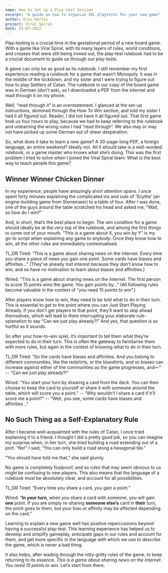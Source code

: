 ```yaml
---
name: How to Set Up a Play-test Session
excerpt: "A guide on how to organize IRL playtests for your new game"
author: Krys Martis
project: Viral Spiral
date: 15-07-2022
---
```


Play-testing is a crucial time in the gestational period of a new board game. With a game like Viral Spiral, with its many layers of rules, world conditions, and creases that were still being ironed out, the play-test rulebook had to be a crucial document to guide us through our play-tests.

A game can only be as good as its rulebook. I still remember my first experience reading a rulebook for a game that wasn’t Monopoly. It was in the middle of the lockdown, and my sister and I were trying to figure out how to play Settlers of Catan. The rulebook in our copy of the board game was in German (don’t ask), so I downloaded a PDF from the internet and read through it on my phone.

Well, “read through it” is an overstatement. I glanced at the set-up instructions, skimmed through the How To Win section, and told my sister I had it all figured out. Reader, I did not have it all figured out. That first game took us four hours to play, because we had to keep referring to the rulebook and unlearning the wrong rules I had “read through”. We also may or may not have picked up some German out of sheer desperation.

So, what does it take to learn a new game? A 30-page-long PDF, a foreign language, an entire weekend? Ideally not. All it should take is a well-worded rulebook, or a game master who knows what she’s doing. This was the first problem I tried to solve when I joined the Viral Spiral team: What is the best way to teach people this game?

## Winner Winner Chicken Dinner

In my experience, people have amazingly short attention spans. I once spent forty minutes explaining the complicated ins and outs of ‘Scythe’ (an engine-building game from Stonemaier) to a table of four. After I was done, one of the guys around the table scratched his head and asked me, “Wait, so how do I win?”

And, in short, that’s the best place to begin. The win condition for a game should ideally be at the very top of the rulebook, and among the first things to come out of your mouth. “This is a game about X, you win by Y” is my go-to script when explaining any game to anybody. Once they know how to win, all the other rules are immediately contextualised.

TL;DR
Tired: “This is a game about sharing news on the internet. Every time you share a piece of news you gain one point. Some cards have biases and affinities…” (They’ve already lost interest because they don’t know how to win, and so have no motivation to learn about biases and affinities.)

Wired: “This is a game about sharing news on the internet. The first person to score 15 points wins the game. You gain points by…” (All following rules become valuable in the context of “you need 15 points to win”.)

After players know how to win, they need to be told what to do in their turn. This is essential to get to the point where you can Just Start Playing Already. If you don’t get players to that point, they’ll want to skip ahead themselves, which will lead to them interrupting your elaborate rule-splanation to say “Can we just play already?!” And yes, that question is as hurtful as it sounds.

So after your how-to-win spiel, it’s important to tell them what they’re expected to do in their turn. This is often the gateway to familiarise them with more rules, but again in the context of knowing what to do in their turn.

TL;DR
Tired: “So the cards have biases and affinities. And you belong to different communities, like the redshirts, or the blueshirts, and so biases can increase against either of the communities as the game progresses, and—” -- “Can we just play already?!”

Wired: “You start your turn by drawing a card from the deck. You can then choose to keep the card to yourself or share it with someone around the table, which will score you a point.” -- “Why wouldn’t I share a card if it’ll score me a point?” -- “Well, you see, some cards have biases and affinities…”

## No Such Thing as a Self-Explanatory Rule

After I became well-acquainted with the rules of Catan, I once tried explaining it to a friend. I thought I did a pretty good job, so you can imagine my surprise when, in her turn, she tried building a road extending out of a port. “No!” I said, “You can only build a road along a hexagonal tile.”

“You should have told me that,” she said glumly.

No game is completely foolproof, and so rules that may seem obvious to us might be confusing to new players. This also means that the language of a rulebook must be absolutely clear, and account for all possibilities.

TL;DR
Tired: “Every time you share a card, you gain a point.”

Wired: “**In your turn**, when you share a card with someone, you will gain **one** point. If you are simply re-sharing **someone else’s** card in **their** turn, the point goes to them, but your bias or affinity may be affected depending on the card.”

Learning to explain a new game well has positive repercussions beyond having a successful play-test. This learning experience has helped us to develop and simplify gameplay, anticipate gaps in our rules and account for them, and get more specific in the language with which we use to describe the game, which is never a bad thing.

It also helps, after wading through the nitty-gritty rules of the game, to keep returning to its essence. _This is a game about sharing news on the internet. You need 15 points to win._ Let’s start from there.
